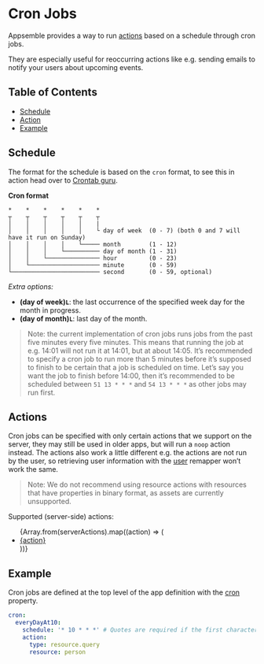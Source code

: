 
# Cron Jobs

Appsemble provides a way to run [actions](../08-reference/action.mdx) based on a schedule through
cron jobs.

They are especially useful for reoccurring actions like e.g. sending emails to notify your users
about upcoming events.

## Table of Contents

- [Schedule](#schedule)
- [Action](#action)
- [Example](#example)

## Schedule

The format for the schedule is based on the `cron` format, to see this in action head over to
[Crontab guru](https://crontab.guru/).

**Cron format**

```
*    *    *    *    *    *
┬    ┬    ┬    ┬    ┬    ┬
│    │    │    │    │    |
│    │    │    │    │    └ day of week  (0 - 7) (both 0 and 7 will have it run on Sunday)
│    │    │    │    └───── month        (1 - 12)
│    │    │    └────────── day of month (1 - 31)
│    │    └─────────────── hour         (0 - 23)
│    └──────────────────── minute       (0 - 59)
└───────────────────────── second       (0 - 59, optional)
```

_Extra options:_

- **(day of week)`L`**: the last occurrence of the specified week day for the month in progress.
- **(day of month)`L`**: last day of the month.

> Note: the current implementation of cron jobs runs jobs from the past five minutes every five
> minutes. This means that running the job at e.g. 14:01 will not run it at 14:01, but at about
> 14:05. It’s recommended to specify a cron job to run more than 5 minutes before it’s supposed to
> finish to be certain that a job is scheduled on time. Let’s say you want the job to finish before
> 14:00, then it’s recommended to be scheduled between `51 13 * * *` and `54 13 * * *` as other jobs
> may run first.

## Actions

Cron jobs can be specified with only certain actions that we support on the server, they may still
be used in older apps, but will run a `noop` action instead. The actions also work a little
different e.g. the actions are not run by the user, so retrieving user information with the
[user](../07-remappers/data.mdx#user) remapper won’t work the same.

> Note: We do not recommend using resource actions with resources that have properties in binary
> format, as assets are currently unsupported.

Supported (server-side) actions:

<ul>
  {Array.from(serverActions).map((action) => (
    <li key={action}>
      <a href={`/docs/08-reference/action#${action}`}>{action}</a>
    </li>
  ))}
</ul>

## Example

Cron jobs are defined at the top level of the app definition with the
[cron](../08-reference/app.mdx#-app-definition-cron) property.

```yaml copy validate cron-snippet
cron:
  everyDayAt10:
    schedule: '* 10 * * *' # Quotes are required if the first character starts with `*`
    action:
      type: resource.query
      resource: person
```

